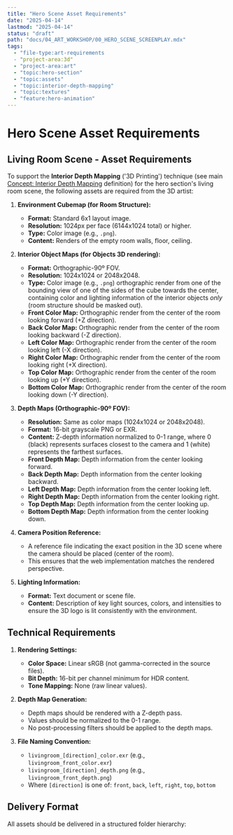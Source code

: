 ```yaml
---
title: "Hero Scene Asset Requirements"
date: "2025-04-14"
lastmod: "2025-04-14"
status: "draft"
path: "docs/04_ART_WORKSHOP/00_HERO_SCENE_SCREENPLAY.mdx"
tags:
  - "file-type:art-requirements
  - "project-area:3d"
  - "project-area:art"
  - "topic:hero-section"
  - "topic:assets"
  - "topic:interior-depth-mapping"
  - "topic:textures"
  - "feature:hero-animation"
---
```


# Hero Scene Asset Requirements

## Living Room Scene - Asset Requirements

To support the **Interior Depth Mapping** ('3D Printing') technique (see main [Concept: Interior Depth Mapping](../../concepts/00_INTERIOR_DEPTH_MAPPING.mdx) definition) for the hero section's living room scene, the following assets are required from the 3D artist:

1. **Environment Cubemap (for Room Structure):**
   * **Format:** Standard 6x1 layout image.
   * **Resolution:** 1024px per face (6144x1024 total) or higher.
   * **Type:** Color image (e.g., `.png`).
   * **Content:** Renders of the empty room walls, floor, ceiling.

2. **Interior Object Maps (for Objects 3D rendering):**
   * **Format:** Orthographic-90º FOV.
   * **Resolution:** 1024x1024 or 2048x2048.
   * **Type:** Color image (e.g., `.png`) orthographic render from one of the bounding view of one of the sides of the cube towards the center, containing color and lighting information of the interior objects *only* (room structure should be masked out).
   * **Front Color Map:** Orthographic render from the center of the room looking forward (+Z direction).
   * **Back Color Map:** Orthographic render from the center of the room looking backward (-Z direction).
   * **Left Color Map:** Orthographic render from the center of the room looking left (-X direction).
   * **Right Color Map:** Orthographic render from the center of the room looking right (+X direction).
   * **Top Color Map:** Orthographic render from the center of the room looking up (+Y direction).
   * **Bottom Color Map:** Orthographic render from the center of the room looking down (-Y direction).

3. **Depth Maps (Orthographic-90º FOV):**
   * **Resolution:** Same as color maps (1024x1024 or 2048x2048).
   * **Format:** 16-bit grayscale PNG or EXR.
   * **Content:** Z-depth information normalized to 0-1 range, where 0 (black) represents surfaces closest to the camera and 1 (white) represents the farthest surfaces.
   * **Front Depth Map:** Depth information from the center looking forward.
   * **Back Depth Map:** Depth information from the center looking backward.
   * **Left Depth Map:** Depth information from the center looking left.
   * **Right Depth Map:** Depth information from the center looking right.
   * **Top Depth Map:** Depth information from the center looking up.
   * **Bottom Depth Map:** Depth information from the center looking down.

4. **Camera Position Reference:**
   * A reference file indicating the exact position in the 3D scene where the camera should be placed (center of the room).
   * This ensures that the web implementation matches the rendered perspective.

5. **Lighting Information:**
   * **Format:** Text document or scene file.
   * **Content:** Description of key light sources, colors, and intensities to ensure the 3D logo is lit consistently with the environment.

## Technical Requirements

1. **Rendering Settings:**
   * **Color Space:** Linear sRGB (not gamma-corrected in the source files).
   * **Bit Depth:** 16-bit per channel minimum for HDR content.
   * **Tone Mapping:** None (raw linear values).

2. **Depth Map Generation:**
   * Depth maps should be rendered with a Z-depth pass.
   * Values should be normalized to the 0-1 range.
   * No post-processing filters should be applied to the depth maps.

3. **File Naming Convention:**
   * `livingroom_[direction]_color.exr` (e.g., `livingroom_front_color.exr`)
   * `livingroom_[direction]_depth.png` (e.g., `livingroom_front_depth.png`)
   * Where `[direction]` is one of: `front`, `back`, `left`, `right`, `top`, `bottom`

## Delivery Format

All assets should be delivered in a structured folder hierarchy:
